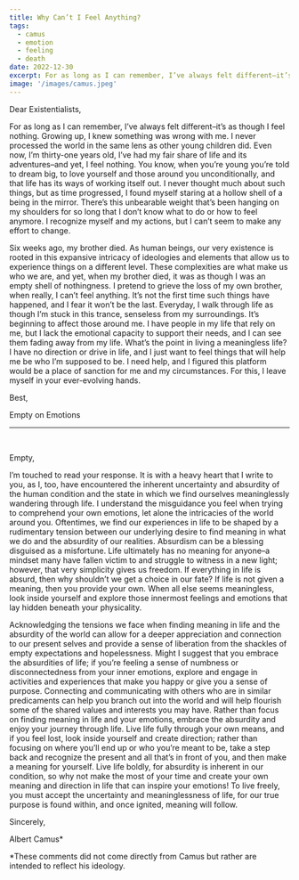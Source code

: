 ```yaml
---
title: Why Can’t I Feel Anything?
tags:
  - camus
  - emotion
  - feeling
  - death
date: 2022-12-30
excerpt: For as long as I can remember, I’ve always felt different–it’s as though I feel nothing.
image: '/images/camus.jpeg'
---
```


Dear Existentialists,

For as long as I can remember, I’ve always felt different–it’s as though I feel nothing. Growing up, I knew something was wrong with me. I never processed the world in the same lens as other young children did. Even now, I’m thirty-one years old, I’ve had my fair share of life and its adventures–and yet, I feel nothing. You know, when you’re young you’re told to dream big, to love yourself and those around you unconditionally, and that life has its ways of working itself out. I never thought much about such things, but as time progressed, I found myself staring at a hollow shell of a being in the mirror. There’s this unbearable weight that’s been hanging on my shoulders for so long that I don’t know what to do or how to feel anymore. I recognize myself and my actions, but I can’t seem to make any effort to change.

Six weeks ago, my brother died. As human beings, our very existence is rooted in this expansive intricacy of ideologies and elements that allow us to experience things on a different level. These complexities are what make us who we are, and yet, when my brother died, it was as though I was an empty shell of nothingness. I pretend to grieve the loss of my own brother, when really, I can’t feel anything. It’s not the first time such things have happened, and I fear it won’t be the last. Everyday, I walk through life as though I’m stuck in this trance, senseless from my surroundings. It’s beginning to affect those around me. I have people in my life that rely on me, but I lack the emotional capacity to support their needs, and I can see them fading away from my life. What’s the point in living a meaningless life? I have no direction or drive in life, and I just want to feel things that will help me be who I’m supposed to be. I need help, and I figured this platform would be a place of sanction for me and my circumstances. For this, I leave myself in your ever-evolving hands. 

Best,

Empty on Emotions

___

<br />

Empty,

I’m touched to read your response. It is with a heavy heart that I write to you, as I, too, have encountered the inherent uncertainty and absurdity of the human condition and the state in which we find ourselves meaninglessly wandering through life. I understand the misguidance you feel when trying to comprehend your own emotions, let alone the intricacies of the world around you. Oftentimes, we find our experiences in life to be shaped by a rudimentary tension between our underlying desire to find meaning in what we do and the absurdity of our realities. Absurdism can be a blessing disguised as a misfortune. Life ultimately has no meaning for anyone–a mindset many have fallen victim to and struggle to witness in a new light; however, that very simplicity gives us freedom. If everything in life is absurd, then why shouldn’t we get a choice in our fate? If life is not given a meaning, then you provide your own. When all else seems meaningless, look inside yourself and explore those innermost feelings and emotions that lay hidden beneath your physicality. 

Acknowledging the tensions we face when finding meaning in life and the absurdity of the world can allow for a deeper appreciation and connection to our present selves and provide a sense of liberation from the shackles of empty expectations and hopelessness. Might I suggest that you embrace the absurdities of life; if you’re feeling a sense of numbness or disconnectedness from your inner emotions, explore and engage in activities and experiences that make you happy or give you a sense of purpose. Connecting and communicating with others who are in similar predicaments can help you branch out into the world and will help flourish some of the shared values and interests you may have. Rather than focus on finding meaning in life and your emotions, embrace the absurdity and enjoy your journey through life. Live life fully through your own means, and if you feel lost, look inside yourself and create direction; rather than focusing on where you’ll end up or who you’re meant to be, take a step back and recognize the present and all that’s in front of you, and then make a meaning for yourself. Live life boldly, for absurdity is inherent in our condition, so why not make the most of your time and create your own meaning and direction in life that can inspire your emotions! To live freely, you must accept the uncertainty and meaninglessness of life, for our true purpose is found within, and once ignited, meaning will follow. 

Sincerely,

Albert Camus*

*These comments did not come directly from Camus but rather are intended to reflect his ideology.
